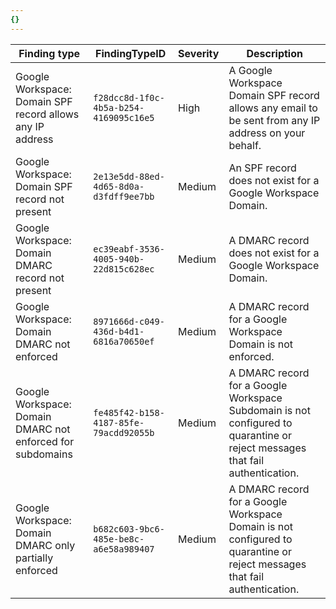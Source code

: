 ```yaml
---
{}
---
```


| Finding type                                               | FindingTypeID                          | Severity | Description                                                                                                                  |
| ---------------------------------------------------------- | -------------------------------------- | -------- | ---------------------------------------------------------------------------------------------------------------------------- |
| Google Workspace: Domain SPF record allows any IP address  | `f28dcc8d-1f0c-4b5a-b254-4169095c16e5` | High     | A Google Workspace Domain SPF record allows any email to be sent from any IP address on your behalf.                         |
| Google Workspace: Domain SPF record not present            | `2e13e5dd-88ed-4d65-8d0a-d3fdff9ee7bb` | Medium   | An SPF record does not exist for a Google Workspace Domain.                                                                  |
| Google Workspace: Domain DMARC record not present          | `ec39eabf-3536-4005-940b-22d815c628ec` | Medium   | A DMARC record does not exist for a Google Workspace Domain.                                                                 |
| Google Workspace: Domain DMARC not enforced                | `8971666d-c049-436d-b4d1-6816a70650ef` | Medium   | A DMARC record for a Google Workspace Domain is not enforced.                                                                |
| Google Workspace: Domain DMARC not enforced for subdomains | `fe485f42-b158-4187-85fe-79acdd92055b` | Medium   | A DMARC record for a Google Workspace Subdomain is not configured to quarantine or reject messages that fail authentication. |
| Google Workspace: Domain DMARC only partially enforced     | `b682c603-9bc6-485e-be8c-a6e58a989407` | Medium   | A DMARC record for a Google Workspace Domain is not configured to quarantine or reject messages that fail authentication.    |
